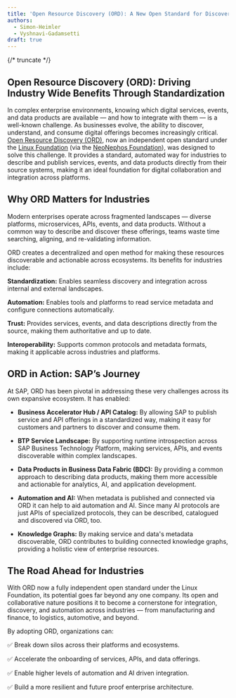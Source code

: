 ```yaml
---
title: 'Open Resource Discovery (ORD): A New Open Standard for Discovering Services, Events, and Data Products'
authors:
  - Simon-Heimler
  - Vyshnavi-Gadamsetti
draft: true
---
```

{/* truncate */}

## Open Resource Discovery (ORD): Driving Industry Wide Benefits Through Standardization

In complex enterprise environments, knowing which digital services, events, and data products are available — and how to integrate with them — is a well-known challenge. As businesses evolve, the ability to discover, understand, and consume digital offerings becomes increasingly critical.
[Open Resource Discovery (ORD)](https://open-resource-discovery.github.io/specification/), now an independent open standard under the [Linux Foundation](https://www.linuxfoundation.org/) (via the [NeoNephos Foundation](https://neonephos.org)), was designed to solve this challenge. It provides a standard, automated way for industries to describe and publish services, events, and data products directly from their source systems, making it an ideal foundation for digital collaboration and integration across platforms.

## Why ORD Matters for Industries
Modern enterprises operate across fragmented landscapes — diverse platforms, microservices, APIs, events, and data products. Without a common way to describe and discover these offerings, teams waste time searching, aligning, and re-validating information.

ORD creates a decentralized and open method for making these resources discoverable and actionable across ecosystems. Its benefits for industries include:

**Standardization:** Enables seamless discovery and integration across internal and external landscapes.

**Automation:** Enables tools and platforms to read service metadata and configure connections automatically.

**Trust:** Provides services, events, and data descriptions directly from the source, making them authoritative and up to date.

**Interoperability:** Supports common protocols and metadata formats, making it applicable across industries and platforms.

## ORD in Action: SAP’s Journey
At SAP, ORD has been pivotal in addressing these very challenges across its own expansive ecosystem. It has enabled:
- **Business Accelerator Hub / API Catalog:** By allowing SAP to publish service and API offerings in a standardized way, making it easy for customers and partners to discover and consume them.

- **BTP Service Landscape:** By supporting runtime introspection across SAP Business Technology Platform, making services, APIs, and events discoverable within complex landscapes.

- **Data Products in Business Data Fabric (BDC):** By providing a common approach to describing data products, making them more accessible and actionable for analytics, AI, and application development.

- **Automation and AI:** When metadata is published and connected via ORD it can help to aid automation and AI. Since many AI protocols are just APIs of specialized protocols, they can be described, catalogued and discovered via ORD, too. 

- **Knowledge Graphs:** By making service and data's metadata discoverable, ORD contributes to building connected knowledge graphs, providing a holistic view of enterprise resources.


## The Road Ahead for Industries
With ORD now a fully independent open standard under the Linux Foundation, its potential goes far beyond any one company. Its open and collaborative nature positions it to become a cornerstone for integration, discovery, and automation across industries — from manufacturing and finance, to logistics, automotive, and beyond.

By adopting ORD, organizations can:

✅ Break down silos across their platforms and ecosystems.

✅ Accelerate the onboarding of services, APIs, and data offerings.

✅ Enable higher levels of automation and AI driven integration.

✅ Build a more resilient and future proof enterprise architecture.



